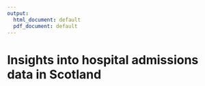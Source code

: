 ```yaml
---
output:
  html_document: default
  pdf_document: default
---
```

# Insights into hospital admissions data in Scotland


